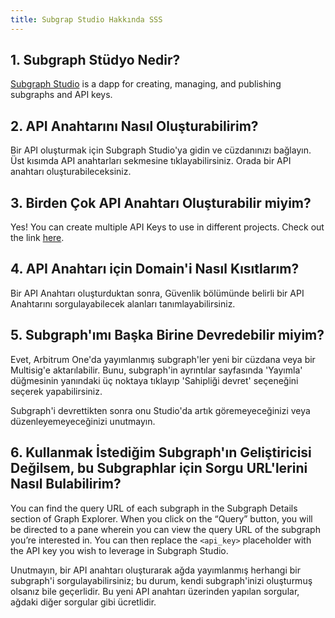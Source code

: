 ```yaml
---
title: Subgrap Studio Hakkında SSS
---
```


## 1. Subgraph Stüdyo Nedir?

[Subgraph Studio](https://thegraph.com/studio/) is a dapp for creating, managing, and publishing subgraphs and API keys.

## 2. API Anahtarını Nasıl Oluşturabilirim?

Bir API oluşturmak için Subgraph Studio'ya gidin ve cüzdanınızı bağlayın. Üst kısımda API anahtarları sekmesine tıklayabilirsiniz. Orada bir API anahtarı oluşturabileceksiniz.

## 3. Birden Çok API Anahtarı Oluşturabilir miyim?

Yes! You can create multiple API Keys to use in different projects. Check out the link [here](https://thegraph.com/studio/apikeys/).

## 4. API Anahtarı için Domain'i Nasıl Kısıtlarım?

Bir API Anahtarı oluşturduktan sonra, Güvenlik bölümünde belirli bir API Anahtarını sorgulayabilecek alanları tanımlayabilirsiniz.

## 5. Subgraph'ımı Başka Birine Devredebilir miyim?

Evet, Arbitrum One'da yayımlanmış subgraph'ler yeni bir cüzdana veya bir Multisig'e aktarılabilir. Bunu, subgraph'in ayrıntılar sayfasında 'Yayımla' düğmesinin yanındaki üç noktaya tıklayıp 'Sahipliği devret' seçeneğini seçerek yapabilirsiniz.

Subgraph'i devrettikten sonra onu Studio'da artık göremeyeceğinizi veya düzenleyemeyeceğinizi unutmayın.

## 6. Kullanmak İstediğim Subgraph'ın Geliştiricisi Değilsem, bu Subgraphlar için Sorgu URL'lerini Nasıl Bulabilirim?

You can find the query URL of each subgraph in the Subgraph Details section of Graph Explorer. When you click on the “Query” button, you will be directed to a pane wherein you can view the query URL of the subgraph you’re interested in. You can then replace the `<api_key>` placeholder with the API key you wish to leverage in Subgraph Studio.

Unutmayın, bir API anahtarı oluşturarak ağda yayımlanmış herhangi bir subgraph'i sorgulayabilirsiniz; bu durum, kendi subgraph'inizi oluşturmuş olsanız bile geçerlidir. Bu yeni API anahtarı üzerinden yapılan sorgular, ağdaki diğer sorgular gibi ücretlidir.
